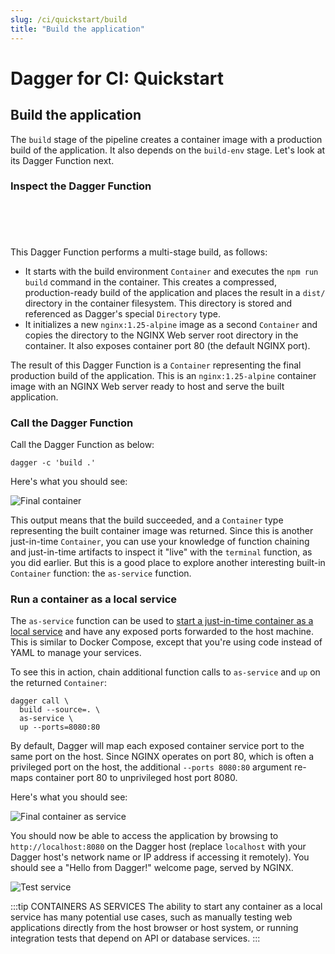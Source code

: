 ```yaml
---
slug: /ci/quickstart/build
title: "Build the application"
---
```


# Dagger for CI: Quickstart

## Build the application

The `build` stage of the pipeline creates a container image with a production build of the application. It also depends on the `build-env` stage. Let's look at its Dagger Function next.

### Inspect the Dagger Function

<Tabs groupId="language">
<TabItem value="Go">

```go file=./snippets/build/go/main.go
```

</TabItem>
<TabItem value="Python">

```python file=./snippets/build/python/__init__.py
```

</TabItem>
<TabItem value="TypeScript">

```typescript file=./snippets/build/typescript/index.ts
```

</TabItem>
<TabItem value="PHP">

```php file=./snippets/build/php/src/HelloDagger.php
```

</TabItem>
<TabItem value="Java">

```java file=./snippets/build/java/src/main/java/io/dagger/modules/hellodagger/HelloDagger.java
```

</TabItem>
</Tabs>


This Dagger Function performs a multi-stage build, as follows:

- It starts with the build environment `Container` and executes the `npm run build` command in the container. This creates a compressed, production-ready build of the application and places the result in a `dist/` directory in the container filesystem. This directory is stored and referenced as Dagger's special `Directory` type.
- It initializes a new `nginx:1.25-alpine` image as a second `Container` and copies the directory to the NGINX Web server root directory in the container. It also exposes container port 80 (the default NGINX port).

The result of this Dagger Function is a `Container` representing the final production build of the application. This is an `nginx:1.25-alpine` container image with an NGINX Web server ready to host and serve the built application.

### Call the Dagger Function

Call the Dagger Function as below:

```shell
dagger -c 'build .'
```

Here's what you should see:

![Final container](/img/current_docs/quickstart/build.gif)

This output means that the build succeeded, and a `Container` type representing the built container image was returned. Since this is another just-in-time `Container`, you can use your knowledge of function chaining and just-in-time artifacts to inspect it "live" with the `terminal` function, as you did earlier. But this is a good place to explore another interesting built-in `Container` function: the `as-service` function.

### Run a container as a local service

The `as-service` function can be used to [start a just-in-time container as a local service](../../features/services.mdx) and have any exposed ports forwarded to the host machine. This is similar to Docker Compose, except that you're using code instead of YAML to manage your services.

To see this in action, chain additional function calls to `as-service` and `up` on the returned `Container`:

```shell
dagger call \
  build --source=. \
  as-service \
  up --ports=8080:80
```

By default, Dagger will map each exposed container service port to the same port on the host. Since NGINX operates on port 80, which is often a privileged port on the host, the additional `--ports 8080:80` argument re-maps container port 80 to unprivileged host port 8080.

Here's what you should see:

![Final container as service](/img/current_docs/quickstart/build-service.gif)

You should now be able to access the application by browsing to `http://localhost:8080` on the Dagger host (replace `localhost` with your Dagger host's network name or IP address if accessing it remotely). You should see a "Hello from Dagger!" welcome page, served by NGINX.

![Test service](/img/current_docs/quickstart/curl.gif)

:::tip CONTAINERS AS SERVICES
The ability to start any container as a local service has many potential use cases, such as manually testing web applications directly from the host browser or host system, or running integration tests that depend on API or database services.
:::
